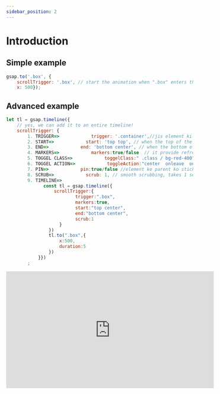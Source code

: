 ```yaml
---
sidebar_position: 2
---
```

# Introduction

## Simple example

```jsx
gsap.to('.box', {    
	scrollTrigger: '.box', // start the animation when ".box" enters the viewport (once)    
	x: 500});
```

## Advanced example
```jsx
let tl = gsap.timeline({    
	// yes, we can add it to an entire timeline!    
	scrollTrigger: {        
		1. TRIGGER=>            trigger: '.container',//jis element ki wajah se animation trigger hoga.        
		2. START=>            start: 'top top', // when the top of the trigger hits the top of the viewport        
		3. END=>            end: 'bottom center', // when the bottom of the trigger hits the center of the viewport        
		4. MARKERS=>            markers:true/false  // it provide refrence            // ANOTHER WAY            markers:{                tartColor:"purple",                endColor:"blue",                fontSize:"4rem",                indent:200            }        
		5. TOGGEL CLASS=>            toggelClass:" .class / bg-red-400"  // first is css class and second  is tailwind css.        
		6. TOGGEL ACTION=>            toggleAction:"center  onleave  onenter  onleaveback"                     optons:{play,pause,resume,reverse,restart,reset,complete,none}                
		7. PIN=>            pin:true/false //element ke parent ko stick karne ke liye.        
		8. SCRUB=>            scrub: 1, // smooth scrubbing, takes 1 second to "catch up" to the scrollbar             [true,false,1,2,3,4,5]        
		9. TIMELINE=>          
			  const tl = gsap.timeline({                
				  scrollTrigger:{                    
						  trigger:".box",                    
						  markers:true,                    
						  start:"top center",                    
						  end:"bottom center",                    
						  scrub:1                
					} 
				})            
				tl.to(".box",{                
					x:500,      
					duration:5            
				})   
			}})
		;
```
<iframe  width="560"  height="315"  src="https://codepen.io/GreenSock/embed/MWVExEN?default-tab=result&theme-id=41164"  title="YouTube video player"  frameborder="no"  allow="accelerometer; autoplay; clipboard-write; encrypted-media; gyroscope; picture-in-picture; web-share"  referrerpolicy="strict-origin-when-cross-origin"  allowfullscreen></iframe>

